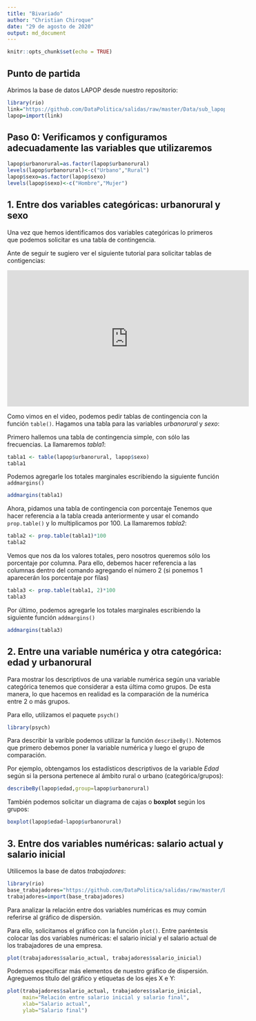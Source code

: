 ```yaml
---
title: "Bivariado"
author: "Christian Chiroque"
date: "29 de agosto de 2020"
output: md_document
---
```


```r
knitr::opts_chunk$set(echo = TRUE)
```

## Punto de partida

Abrimos la base de datos LAPOP desde nuestro repositorio:

```r
library(rio)
link="https://github.com/DataPolitica/salidas/raw/master/Data/sub_lapop.sav"
lapop=import(link)
```

## Paso 0: Verificamos y configuramos adecuadamente las variables que utilizaremos

```r
lapop$urbanorural=as.factor(lapop$urbanorural)
levels(lapop$urbanorural)<-c("Urbano","Rural")
lapop$sexo=as.factor(lapop$sexo)
levels(lapop$sexo)<-c("Hombre","Mujer")
```


## 1. Entre dos variables categóricas: urbanorural y sexo

Una vez que hemos identificamos dos variables categóricas lo primeros que podemos solicitar es una tabla de contingencia. 

Ante de seguir te sugiero ver el siguiente tutorial para solicitar tablas de contigencias:

<iframe width="560" height="315" src="https://www.youtube.com/embed/Scual-o95dI" frameborder="0" allow="accelerometer; autoplay; encrypted-media; gyroscope; picture-in-picture" allowfullscreen></iframe>

Como vimos en el video, podemos pedir tablas de contingencia con la función `table()`. Hagamos una tabla para las variables *urbanorural* y *sexo*:

Primero hallemos una tabla de contingencia simple, con sólo las frecuencias. La llamaremos *tabla1*:

```r
tabla1 <- table(lapop$urbanorural, lapop$sexo)
tabla1
```

Podemos agregarle los totales marginales escribiendo la siguiente función `addmargins()`

```r
addmargins(tabla1)
```


Ahora, pidamos una tabla de contingencia con porcentaje Tenemos que hacer referencia a la tabla creada anteriormente y usar el comando `prop.table()` y lo multiplicamos por 100. La llamaremos *tabla2*:

```r
tabla2 <- prop.table(tabla1)*100
tabla2
```

Vemos que nos da los valores totales, pero nosotros queremos sólo los porcentaje por columna. Para ello, debemos hacer referencia a las columnas dentro del comando agregando el número 2 (si ponemos 1 aparecerán los porcentaje por filas)

```r
tabla3 <- prop.table(tabla1, 2)*100
tabla3
```

Por último, podemos agregarle los totales marginales escribiendo la siguiente función `addmargins()`

```r
addmargins(tabla3)
```


## 2. Entre una variable numérica y otra categórica: edad y urbanorural

Para mostrar los descriptivos de una variable numérica según una variable categórica tenemos que considerar a esta última como grupos. De esta manera, lo que hacemos en realidad es la comparación de la numérica entre 2 o más grupos. 

Para ello, utilizamos el paquete `psych()`

```r
library(psych)
```

Para describir la varible podemos utilizar la función `describeBy()`. Notemos que primero debemos poner la variable numérica y luego el grupo de comparación. 

Por ejemplo, obtengamos los estadísticos descriptivos de la variable *Edad* según si la persona pertenece al ámbito rural o urbano (categórica/grupos):

```r
describeBy(lapop$edad,group=lapop$urbanorural)
```

También podemos solicitar un diagrama de cajas o **boxplot** según los grupos:

```r
boxplot(lapop$edad~lapop$urbanorural)
```

## 3. Entre dos variables numéricas: salario actual y salario inicial

Utilicemos la base de datos *trabajadores*: 

```r
library(rio)
base_trabajadores="https://github.com/DataPolitica/salidas/raw/master/Data/trabajadores.sav"
trabajadores=import(base_trabajadores)
```

Para analizar la relación entre dos variables numéricas es muy común referirse  al gráfico de dispersión. 

Para ello, solicitamos el gráfico con la función `plot()`. Entre paréntesis colocar las dos variables numéricas: el salario inicial y el salario actual de los trabajadores de una empresa. 

```r
plot(trabajadores$salario_actual, trabajadores$salario_inicial)
```

Podemos especificar más elementos de nuestro gráfico de dispersión. Agreguemos título del gráfico y etiquetas de los ejes X e Y:

```r
plot(trabajadores$salario_actual, trabajadores$salario_inicial, 
     main="Relación entre salario inicial y salario final", 
     xlab="Salario actual", 
     ylab="Salario final")
```

